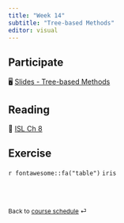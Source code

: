 ```yaml
---
title: "Week 14"
subtitle: "Tree-based Methods"
editor: visual
---
```


::: callout-important
:::

## Participate

🖥️ [Slides - Tree-based Methods](/slides/14-tree.html)

## Reading

📖 [ISL Ch 8](https://www.statlearning.com/)

## Exercise

<!-- 📋 [Lab-23 Principal Component Analysis](/exercise/lab22-pca.html) -->

`r fontawesome::fa("table")` `iris`

<br><br>

::: {style="font-size: 0.875em;"}
Back to [course schedule](/ "Course schedule") ⏎
:::
